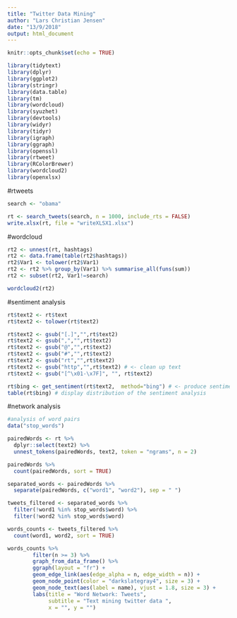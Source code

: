 ---
title: "Twitter Data Mining"
author: "Lars Christian Jensen"
date: "13/9/2018"
output: html_document
---

```{r setup, include=FALSE}
knitr::opts_chunk$set(echo = TRUE)

library(tidytext)
library(dplyr)
library(ggplot2)
library(stringr)
library(data.table)
library(tm)
library(wordcloud)
library(syuzhet)
library(devtools)
library(widyr)
library(tidyr)
library(igraph)
library(ggraph)
library(openssl)
library(rtweet)
library(RColorBrewer)
library(wordcloud2)
library(openxlsx)

```

#rtweets
```{r}
search <- "obama"

rt <- search_tweets(search, n = 1000, include_rts = FALSE)
write.xlsx(rt, file = "writeXLSX1.xlsx")


```


#wordcloud
```{r}

rt2 <- unnest(rt, hashtags)
rt2 <- data.frame(table(rt2$hashtags))
rt2$Var1 <- tolower(rt2$Var1)
rt2 <- rt2 %>% group_by(Var1) %>% summarise_all(funs(sum))
rt2 <- subset(rt2, Var1!=search)

wordcloud2(rt2)
```

#sentiment analysis
```{r}
rt$text2 <- rt$text
rt$text2 <- tolower(rt$text2)

rt$text2 <- gsub("[.]","",rt$text2)
rt$text2 <- gsub(",","",rt$text2)
rt$text2 <- gsub("@","",rt$text2)
rt$text2 <- gsub("#","",rt$text2)
rt$text2 <- gsub("rt","",rt$text2)
rt$text2 <- gsub("http","",rt$text2) # <- clean up text 
rt$text2 <- gsub("[^\x01-\x7F]", "", rt$text2)

rt$bing <- get_sentiment(rt$text2,  method="bing") # <- produce sentiment analysis 
table(rt$bing) # display distribution of the sentiment analysis
```


#network analysis
```{r}
#analysis of word pairs
data("stop_words")

pairedWords <- rt %>%
  dplyr::select(text2) %>%
  unnest_tokens(pairedWords, text2, token = "ngrams", n = 2)

pairedWords %>%
  count(pairedWords, sort = TRUE)

separated_words <- pairedWords %>%
  separate(pairedWords, c("word1", "word2"), sep = " ")

tweets_filtered <- separated_words %>%
  filter(!word1 %in% stop_words$word) %>%
  filter(!word2 %in% stop_words$word)

words_counts <- tweets_filtered %>%
  count(word1, word2, sort = TRUE)

words_counts %>%
        filter(n >= 3) %>%
        graph_from_data_frame() %>%
        ggraph(layout = "fr") +
        geom_edge_link(aes(edge_alpha = n, edge_width = n)) +
        geom_node_point(color = "darkslategray4", size = 3) +
        geom_node_text(aes(label = name), vjust = 1.8, size = 3) +
        labs(title = "Word Network: Tweets",
             subtitle = "Text mining twitter data ",
             x = "", y = "")

```
